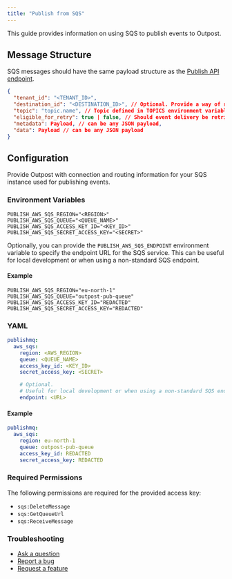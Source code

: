 ```yaml
---
title: "Publish from SQS"
---
```


This guide provides information on using SQS to publish events to Outpost.

## Message Structure

SQS messages should have the same payload structure as the [Publish API endpoint](/docs/references/api#publish).

```json
{
  "tenant_id": "<TENANT_ID>",
  "destination_id": "<DESTINATION_ID>", // Optional. Provide a way of routing events to a specific destination
  "topic": "topic.name", // Topic defined in TOPICS environment variable
  "eligible_for_retry": true | false, // Should event delivery be retried? Default is true.
  "metadata": Payload, // can be any JSON payload,
  "data": Payload // can be any JSON payload
}
```

## Configuration

Provide Outpost with connection and routing information for your SQS instance used for publishing events.

### Environment Variables

```
PUBLISH_AWS_SQS_REGION="<REGION>"
PUBLISH_AWS_SQS_QUEUE="<QUEUE_NAME>"
PUBLISH_AWS_SQS_ACCESS_KEY_ID="<KEY_ID>"
PUBLISH_AWS_SQS_SECRET_ACCESS_KEY="<SECRET>"
```

Optionally, you can provide the `PUBLISH_AWS_SQS_ENDPOINT` environment variable to specify the endpoint URL for the SQS service. This can be useful for local development or when using a non-standard SQS endpoint.

#### Example

```
PUBLISH_AWS_SQS_REGION="eu-north-1"
PUBLISH_AWS_SQS_QUEUE="outpost-pub-queue"
PUBLISH_AWS_SQS_ACCESS_KEY_ID="REDACTED"
PUBLISH_AWS_SQS_SECRET_ACCESS_KEY="REDACTED"
```

### YAML

```yaml
publishmq:
  aws_sqs:
    region: <AWS_REGION>
    queue: <QUEUE_NAME>
    access_key_id: <KEY_ID>
    secret_access_key: <SECRET>

    # Optional.
    # Useful for local development or when using a non-standard SQS endpoint.
    endpoint: <URL>
```

#### Example

```yaml
publishmq:
  aws_sqs:
    region: eu-north-1
    queue: outpost-pub-queue
    access_key_id: REDACTED
    secret_access_key: REDACTED
```

### Required Permissions

The following permissions are required for the provided access key:

- `sqs:DeleteMessage`
- `sqs:GetQueueUrl`
- `sqs:ReceiveMessage`

### Troubleshooting

- [Ask a question](https://github.com/hookdeck/outpost/discussions/new?category=q-a)
- [Report a bug](https://github.com/hookdeck/outpost/issues/new?assignees=&labels=bug&projects=&template=bug_report.md&title=%F0%9F%90%9B+Bug+Report%3A+)
- [Request a feature](https://github.com/hookdeck/outpost/issues/new?assignees=&labels=enhancement&projects=&template=feature_request.md&title=%F0%9F%9A%80+Feature%3A+)
